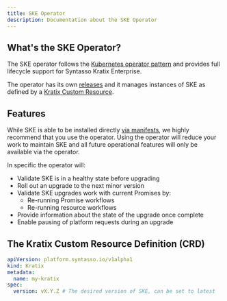 ```yaml
---
title: SKE Operator
description: Documentation about the SKE Operator
---
```

## What's the SKE Operator?

The SKE operator follows the [Kubernetes operator pattern](https://kubernetes.io/docs/concepts/extend-kubernetes/operator/) and provides full lifecycle support for Syntasso Kratix Enterprise.

The operator has its own [releases](../releases/ske-operator) and it manages instances of SKE as defined by a [Kratix Custom Resource](#the-kratix-crd).

## Features

While SKE is able to be installed directly [via manifests](./installation/via-manifest),
we highly recommend that you use the operator. Using the operator will reduce your work to
maintain SKE and all future operational features will only be available via the operator.

In specific the operator will:

* Validate SKE is in a healthy state before upgrading
* Roll out an upgrade to the next minor version
* Validate SKE upgrades work with current Promises by:
  * Re-running Promise workflows
  * Re-running resource workflows
* Provide information about the state of the upgrade once complete
* Enable pausing of platform requests during an upgrade

## The Kratix Custom Resource Definition (CRD)

```yaml
apiVersion: platform.syntasso.io/v1alpha1
kind: Kratix
metadata:
  name: my-kratix
spec:
  version: vX.Y.Z # The desired version of SKE, can be set to latest
```
